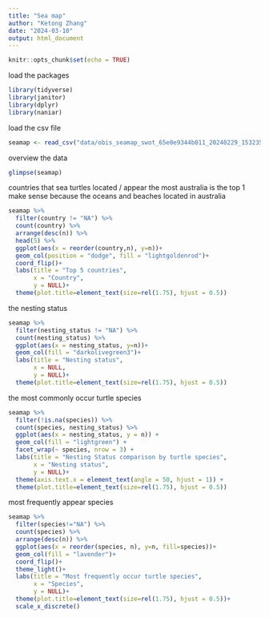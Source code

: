 ```yaml
---
title: "Sea map"
author: "Ketong Zhang"
date: "2024-03-10"
output: html_document
---
```


```r
knitr::opts_chunk$set(echo = TRUE)
```

load the packages
```r
library(tidyverse)
library(janitor)
library(dplyr)
library(naniar)
```

load the csv file
```r
seamap <- read_csv("data/obis_seamap_swot_65e0e9344b011_20240229_153235_site_locations_csv.csv") %>% clean_names()
```
overview the data
```r
glimpse(seamap)
```

countries that sea turtles located / appear the most
australia is the top 1
make sense because the oceans and beaches located in australia
```r
seamap %>% 
  filter(country != "NA") %>% 
  count(country) %>% 
  arrange(desc(n)) %>% 
  head(5) %>% 
  ggplot(aes(x = reorder(country,n), y=n))+
  geom_col(position = "dodge", fill = "lightgoldenrod")+
  coord_flip()+
  labs(title = "Top 5 countries",
       x = "Country",
       y = NULL)+
  theme(plot.title=element_text(size=rel(1.75), hjust = 0.5))
```
the nesting status
```r
seamap %>% 
  filter(nesting_status != "NA") %>% 
  count(nesting_status) %>% 
  ggplot(aes(x = nesting_status, y=n))+
  geom_col(fill = "darkolivegreen3")+
  labs(title = "Nesting status",
       x = NULL,
       y = NULL)+
  theme(plot.title=element_text(size=rel(1.75), hjust = 0.5))

```
the most commonly occur turtle species
```r
seamap %>%
  filter(!is.na(species)) %>%
  count(species, nesting_status) %>%
  ggplot(aes(x = nesting_status, y = n)) +
  geom_col(fill = "lightgreen") +
  facet_wrap(~ species, nrow = 3) +
  labs(title = "Nesting Status comparison by turtle species",
       x = "Nesting status",
       y = NULL)+
  theme(axis.text.x = element_text(angle = 50, hjust = 1)) +
  theme(plot.title=element_text(size=rel(1.75), hjust = 0.5))
```

most frequently appear species
```r
seamap %>% 
  filter(species!="NA") %>% 
  count(species) %>% 
  arrange(desc(n)) %>% 
  ggplot(aes(x = reorder(species, n), y=n, fill=species))+
  geom_col(fill = "lavender")+
  coord_flip()+
  theme_light()+
  labs(title = "Most frequently occur turtle species",
       x = "Species",
       y = NULL)+
  theme(plot.title=element_text(size=rel(1.75), hjust = 0.5))+
  scale_x_discrete()

```


